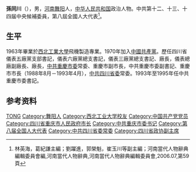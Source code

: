 '''孫同川'''（{{bd|1940年|}}），男，[[河南省|河南]][[舞阳县|舞阳]]人，[[中华人民共和国|中华人民共和国]]政治人物。中共第十二、十三、十四届中央候補委員，第八屆全國人大代表<ref>林英海，葛紀謙主編；劉躍進，郭榮魁，崔玉川等副主編；河南當代人物辭典編輯委員會編,河南當代人物辭典,河南當代人物辭典編輯委員會,2006.07,第59頁</ref>。

== 生平 ==
1963年畢業於[[西北工業大學|西北工業大學]]飛機製造專業。1970年加入[[中國共產黨|中國共產黨]]。歷任四川省儀表五廠黨支部書記，儀表六廠黨總支書記，儀表三廠黨總支書記、廠長，儀表總廠副廠長、廠長，[[中国共产党重庆市委员会|中共重慶市委]]常委、重慶市副市長，中共重慶市委副書記、重慶市市長（1988年8月－1993年4月），[[中国共产党四川省委员会|中共四川省委]]常委。1993年至1995年任中共重慶市委書記。

== 参考资料 ==
{{reflist}}
{{重庆市市长}}
{{Authority control}}
{{DEFAULTSORT:Sun孙}}
[[Category:孙姓|TONG]]
[[Category:舞阳人|Category:舞阳人]]
[[Category:西北工业大学校友|Category:西北工业大学校友]]
[[Category:中国共产党党员|Category:中国共产党党员]]
[[Category:四川省重庆市人民政府市长|Category:四川省重庆市人民政府市长]]
[[Category:中共重庆市委书记|Category:中共重庆市委书记]]
[[Category:第八届全国人大代表|Category:第八届全国人大代表]]
[[Category:中共四川省委常委|Category:中共四川省委常委]]
[[Category:四川省政协副主席|Category:四川省政协副主席]]